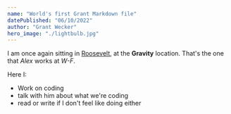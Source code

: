 ```yaml
---
name: "World's first Grant Markdown file"
datePublished: "06/10/2022"
author: "Grant Wecker"
hero_image: "./lightbulb.jpg"
---
```


I am once again sitting in [Roosevelt](https://www.rooseveltcoffee.org/), at the **Gravity** location.
That's the one that *Alex* works at *W-F*.

Here I:
* Work on coding
* talk with him about what we're coding
* read or write if I don't feel like doing either